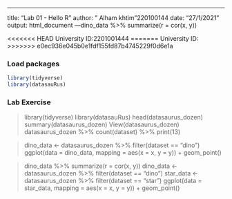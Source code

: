---
title: "Lab 01 - Hello R"
author: " Alham khtim"220100144
date: "27/1/2021"
output: html_document
---dino_data %>% summarize(r = cor(x, y))

<<<<<<< HEAD
University ID:2201001444 
=======
University ID: 
>>>>>>> e0ec936e045b0e1fdf155fd87b4745229f0d6e1a

### Load packages

```r
library(tidyverse) 
library(datasauRus)
```


### Lab Exercise 
> library(tidyverse)
> library(datasauRus)
>head(datasaurus_dozen)
>summary(datasaurus_dozen)
>View(datasaurus_dozen)
datasaurus_dozen %>% count(dataset) %>% print(13)

>dino_data <- datasaurus_dozen %>% filter(dataset == "dino")
>ggplot(data = dino_data, mapping = aes(x = x, y = y)) + geom_point()

>dino_data %>% summarize(r = cor(x, y))
>dino_data <- datasaurus_dozen %>% filter(dataset == "dino")
>star_data <- datasaurus_dozen %>% filter(dataset == "star")
>ggplot(data = star_data, mapping = aes(x = x, y = y)) + geom_point()















